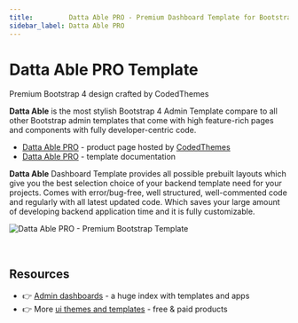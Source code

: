 ```yaml
---
title:         Datta Able PRO - Premium Dashboard Template for Bootstrap 4
sidebar_label: Datta Able PRO
---
```


# Datta Able PRO Template

<SubHeading>Premium Bootstrap 4 design crafted by CodedThemes</SubHeading>

**Datta Able** is the most stylish Bootstrap 4 Admin Template compare to all other Bootstrap admin templates that come with high feature-rich pages and components with fully developer-centric code.

- [Datta Able PRO](https://bit.ly/36XkKCk) - product page hosted by [CodedThemes](../partners/codedthemes.mdx)
- [Datta Able PRO](https://bit.ly/2RoScw7) - template documentation

**Datta Able** Dashboard Template provides all possible prebuilt layouts which give you the best selection choice of your backend template need for your projects. Comes with error/bug-free, well structured, well-commented code and regularly with all latest updated code. Which saves your large amount of developing backend application time and it is fully customizable.

![Datta Able PRO - Premium Bootstrap Template](../../../static/assets/docs-cover-datta-able-pro.jpg)

<br />

## Resources

- 👉 [Admin dashboards](https://www.admin-dashboards.com/) - a huge index with templates and apps
- 👉 More [ui themes and templates](https://www.ui-themes.com/) - free & paid products

